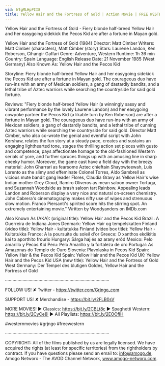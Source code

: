 ```yaml
---
vid: WfgMLHpPII8
title: Yellow Hair and the Fortress of Gold | Action Movie | FREE WESTERN | Full Length
---
```


Yellow Hair and the Fortress of Gold - Fiery blonde half-breed Yellow Hair and her easygoing sidekick the Pecos Kid are after a fortune in Mayan gold.

Yellow Hair and the Fortress of Gold (1984)
Director: Matt Cimber
Writers: Matt Cimber (characters), Matt Cimber (story)
Stars: Laurene Landon, Ken Roberson, Cihangir Gaffari
Genre: Adventure, Western
Runtime: 1h 36 min
Country: Spain
Language: English
Release Date: 21 November 1985 (West Germany)
Also Known As: Yellow Hair and the Pecos Kid

Storyline: 
Fiery blonde half-breed Yellow Hair and her easygoing sidekick the Pecos Kid are after a fortune in Mayan gold. The courageous duo have run-ins with an army of Mexican soldiers, a gang of dastardly bandits, and a lethal tribe of Aztec warriors while searching the countryside for said gold fortune.

Reviews:
"Fiery blonde half-breed Yellow Hair (a winningly sassy and vibrant performance by the lovely Laurene Landon) and her easygoing cowpoke partner the Pecos Kid (a likable turn by Ken Roberson) are after a fortune in Mayan gold. The courageous duo have run-ins with an army of Mexican soldiers, a gang of dastardly bandits, and a lethal tribe of cunning Aztec warriors while searching the countryside for said gold. Director Matt Cimber, who also co-wrote the genial and eventful script with John Kershaw, relates the fun story at a steady pace, creates and sustains an engaging lighthearted tone, stages the thrilling action set pieces with gusto and competence, pays affectionate homage to the old-fashioned Western serials of yore, and further spruces things up with an amusing line in sharp cheeky humor. Moreover, the game cast have a field day with the breezy material: John Gharrari as fearsome Aztec chieftain Shayowteewah, Luis Lorento as the slimy and effeminate Colonel Torres, Aldo Sambrell as vicious mute bandit gang leader Flores, Claudia Gravy as Yellow Hair's wise Indian mother Grey Cloud, Ramiro Oliveros as mean saloon owner Tortuga, and Suzannah Woodside as brash saloon tart Rainbow. Appealing leads Landon and Roberson display a very nice and natural on-screen chemistry. John Cabrera's cinematography makes nifty use of wipes and strenuous slow motion. Franco Piersanti's spirited score hits the stirring spot. An extremely entertaining movie." Written by Woodyanders on IMDb.com

Also Known As (AKA):
(original title): Yellow Hair and the Pecos Kid
Brazil: A Guerreira de Indiana Jones
Denmark: Yellow Hair og tempelskatten
Finland (video title): Yellow Hair - kultatukka
Finland (video box title): Yellow Hair - Kultatukka
France: A la poursuite du soleil d'or
Greece: O xanthos ekdikitis kai to aporthito frourio
Hungary: Sárga haj és az arany erőd
Mexico: Pelo amarillo y Pecos Kid
Peru: Pelo Amarillo y la fortaleza de oro
Portugal: As Amazonas do Templo de Ouro
Slovenia: Plavolaska in Pecos Kid
Spain: Yellow Hair & the Pecos Kid
Spain: Yellow Hair and the Pecos Kid
UK: Yellow Hair and the Pecos Kid
USA (new title): Yellow Hair and the Fortress of Gold
West Germany: Der Tempel des blutigen Goldes, Yellow Hair and the Fortress of Gold

····················································································

FOLLOW US!
✘ Twitter - https://twitter.com/Grjngo_com

SUPPORT US!
✘ Merchandise - https://bit.ly/2FLB0sV

MORE MOVIES! 
► Classics: https://bit.ly/2CBLt8c 
► Spaghetti Western: https://bit.ly/2CyCe8I 
► All Playlists: https://bit.ly/2EOOfIH 

#westernmovies #grjngo #freewestern

····················································································

COPYRIGHT: All of the films published by us are legally licensed. We have acquired the rights (at least for specific territories) from the rightholders by contract. If you have questions please send an email to: info@amogo.de, Amogo Networx - The AVOD Channel Network, www.amogo-networx.com.